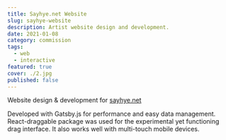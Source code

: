 ```yaml
---
title: Sayhye.net Website
slug: sayhye-website
description: Artist website design and development.
date: 2021-01-08
category: commission
tags:
  - web
  - interactive
featured: true
cover: ./2.jpg
published: false
---
```




<GC start={1} end={13} bleed mb>
  <MediaGrid
    media={[img1, img2, img3]}
    alts={["website image", "website image", "website image"]}
  />
</GC>

Website design & development for [sayhye.net](https://sayhye.net)

Developed with Gatsby.js for performance and easy data management. React-draggable package was used for the experimental yet functioning drag interface. It also works well with multi-touch mobile devices.
